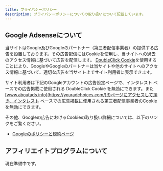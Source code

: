 ```yaml
---
title: プライバシーポリシー
description: プライバシーポリシーについての取り扱いについて記載しています。
---
```


## Google Adsenseについて

当サイトはGoogle及びGoogleのパートナー（第三者配信事業者）の提供する広告を設置しております。その広告配信にはCookieを使用し、当サイトへの過去のアクセス情報に基づいて広告を配信します。 [DoubleClick Cookie](https://support.google.com/searchads/answer/2839090?hl=ja&ref_topic=2473095)を使用することにより、GoogleやGoogleのパートナーは当サイトや他のサイトへのアクセス情報に基づいて、適切な広告を当サイト上でサイト利用者に表示できます。

サイト利用者は下記のGoogleアカウントの広告設定ページで、インタレスト ベースでの広告掲載に使用される DoubleClick Cookie を無効にできます。また[www.aboutads.info](https://youradchoices.com/)のページにアクセスして頂き、インタレスト ベースでの広告掲載に使用される第三者配信事業者のCookieを無効にできます。

その他、Googleの広告におけるCookieの取り扱い詳細については、以下のリンクをご覧ください。

- [Googleのポリシーと規約ページ](https://policies.google.com/technologies/ads?gl=jp)

## アフィリエイトプログラムについて

現在準備中です。
